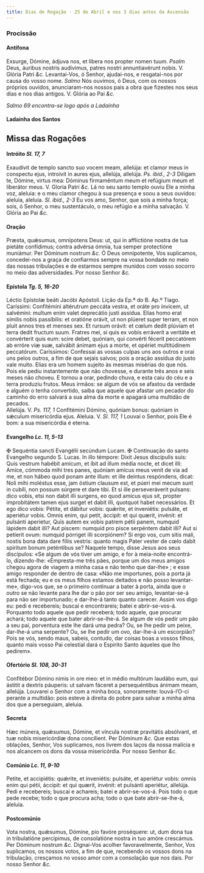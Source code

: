```yaml
---
title: Dias de Rogação - 25 de Abril e nos 3 dias antes da Ascensão
---
```


### Procissão

#### Antífona

<div class="grid grid-cols-2 gap-5">
  <span class="text-justify">
    Exsurge, Dómine, ádjuva nos, et líbera nos propter nomen tuum.
    <em>Psalm</em> Deus, áuribus nostris audívimus, patres nostri annuntiavérunt
    nobis. V. Glória Patri <em>&c.</em>
  </span>
  <span class="text-justify">
    Levantai-Vos, ó Senhor, ajudai-nos, e resgatai-nos por causa do vosso nome.
    <em>Salmo</em> Nós ouvimos, ó Deus, com os nossos próprios ouvidos, anunciaram-nos
    nossos pais a obra que fizestes nos seus dias e nos dias antigos. V. Glória ao
    Pai <em>&c.</em>
  </span>
</div>

<em>Salmo 69 encontra-se logo após a Ladaínha</em>


#### Ladainha dos Santos

<LadainhaSantos />

## Missa das Rogações

#### Intróito <em>Sl. 17, 7</em>

<div class="grid grid-cols-2 gap-5">
  <span class="text-justify">
    Exaudívit de templo sancto suo vocem meam, allelúja: et clamor meus in
    conspectu ejus, introívit in aures ejus, allelúja, allelúja.
    <em>Ps. ibid., 2-3</em> Díligam te, Dómine, virtus mea: Dóminus firmaméntum meum
    et refúgium meum et liberátor meus. V. Gloria Patri <em>&c.</em>
  </span>
  <span class="text-justify">
    Lá no seu santo templo ouviu Ele a minha voz, aleluia: e o meu clamor chegou
    à sua presença e soou a seus ouvidos: aleluia, aleluia.
    <em>Sl. ibid., 2-3</em> Eu vos amo, Senhor, que sois a minha força; sois, ó Senhor,
    o meu sustentáculo, o meu refúgio e a minha salvação. V. Glória ao Pai <em>&c.</em>
  </span>
</div>

#### Oração

<div class="grid grid-cols-2 gap-5">
  <span class="text-justify">
    Præsta, quǽsumus, omnípotens Deus: ut, qui in afflictióne nostra de tua
    pietáte confídimus; contra advérsa ómnia, tua semper protectióne muniámur.
    Per Dóminum nostrum <em>&c.</em>
  </span>
  <span class="text-justify">
    Ó Deus omnipotente, Vos suplicamos, concedei-nos a graça de confiarmos
    sempre na vossa bondade no meio das nossas tribulações e de estarmos sempre
    munidos com vosso socorro no meio das adversidades. Por nosso Senhor
    <em>&c.</em>
  </span>
</div>

#### Epístola <em>Tg. 5, 16-20</em>

<div class="grid grid-cols-2 gap-5">
  <span class="text-justify">Léctio Epístolæ beáti Jacóbi Apóstoli.</span>
  <span class="text-justify">Lição da Ep.ª do B. Ap.º Tiago.</span>
  <span class="text-justify">
    Caríssimi: Confitémini altérutrum peccáta vestra, et oráte pro ínvicem, ut
    salvémini: multum enim valet deprecátio justi assídua. Elías homo erat
    símilis nobis passíbilis: et oratióne orávit, ut non plúeret super terram,
    et non pluit annos tres et menses sex. Et rursum orávit: et cœlum dedit
    plúviam et terra dedit fructum suum. Fratres mei, si quis ex vobis erráverit
    a veritáte et convérterit quis eum: scire debet, quóniam, qui convérti
    fécerit peccatórem ab erróre viæ suæ, salvábit ánimam ejus a morte, et
    opériet multitúdinem peccatórum.
  </span>
  <span class="text-justify">
    Caríssimos: Confessai as vossas culpas uns aos outros e orai uns pelos
    outros, a fim de que sejais salvos; pois a oração assídua do justo vale
    muito. Elias era um homem sujeito às mesmas misérias do que nós. Pois ele
    pediu instantemente que não chovesse, e durante três anos e seis meses não
    choveu. E tornou a orar, pedindo chuva, e esta caiu do céu e a terra
    produziu frutos. Meus irmãos: se algum de vós se afastou da verdade e alguém
    o tenha convertido, saiba que aquele que afastar um pecador do caminho do
    erro salvará a sua alma da morte e apagará uma multidão de pecados.
  </span>
</div>

<div class="grid grid-cols-2 gap-5">
  <span class="text-justify">
    Allelúja. V. <em>Ps. 117, 1</em> Confitémini Dómino, quóniam bonus: quóniam
    in sǽculum misericórdia ejus.
  </span>
  <span class="text-justify">
    Aleluia. V. <em>Sl. 117, 1</em> Louvai o Senhor, pois Ele é bom: a sua
    misericórdia é eterna.
  </span>
</div>

#### Evangelho <em>Lc. 11, 5-13</em>

<div class="grid grid-cols-2 gap-5">
  <span class="text-justify">
    <span class="text-red-500">&#10016;</span> Sequéntia sancti Evangélii
    secúndum Lucam.
  </span>
  <span class="text-justify">
    <span class="text-red-500">&#10016;</span> Continuação do santo Evangelho
    segundo S. Lucas.
  </span>
  <span class="text-justify">
    In illo témpore: Dixit Jesus discípulis suis: Quis vestrum habébit amícum,
    et íbit ad illum média nocte, et dicet illi: Amíce, cómmoda mihi tres panes,
    quóniam amícus meus venit de via ad me, et non hábeo quod ponam ante illum:
    et ille deíntus respóndens, dicat: Noli mihi moléstus esse, jam óstium
    clausum est, et púeri mei mecum sunt in cubíli, non possum súrgere et dare
    tibi. Et si ille perseveráverit pulsans: dico vobis, etsi non dabit illi
    surgens, eo quod amícus ejus sit, propter improbitátem tamen ejus surget et
    dabit illi, quotquot habet necessários. Et ego dico vobis: Pétite, et
    dábitur vobis: quǽrite, et inveniétis: pulsáte, et aperiétur vobis. Omnis
    enim, qui petit, áccipit: et qui quærit, invénit: et pulsánti aperietur,
    Quis autem ex vobis patrem pétii panem, numquid lápidem dabit illi? Aut
    piscem: numquid pro pisce serpéntem dabit illi? Aut si petíerit ovum:
    numquid pórriget illi scorpiónem? Si ergo vos, cum sitis mali, nostis bona
    data dare fíliis vestris: quanto magis Pater vester de cœlo dabit spíritum
    bonum peténtibus se?
  </span>
  <span class="text-justify">
    Naquele tempo, disse Jesus aos seus discípulos: «Se algum de vós tiver um
    amigo, e for à meia-noite encontrá-lo, dizendo-lhe: «Empresta-me três pães,
    porque um dos meus amigos chegou agora de viagem a minha casa e não tenho
    que dar-lhe» ; e esse amigo responder de dentro de casa: «Não me importunes,
    pois a porta já está fechada; eu e os meus filhos estamos deitados e não
    posso levantar-me», digo-vos que, se o primeiro continuar a bater à porta,
    ainda que o outro se não levante para lhe dar o pão por ser seu amigo,
    levantar-se-á para não ser importunado; e dar-lhe-á tanto quanto carecer.
    Assim vos digo eu: pedi e recebereis; buscai e encontrareis; batei e
    abrir-se-vos-á. Porquanto todo aquele que pedir receberá; todo aquele, que
    procurar achará; todo aquele que bater abrir-se-lhe-á. Se algum de vós pedir
    um pão a seu pai, porventura este lhe dará uma pedra? Ou, se lhe pedir um
    peixe, dar-lhe-á uma serpente? Ou, se lhe pedir um ovo, dar-lhe-á um
    escorpião? Pois se vós, sendo maus, sabeis, contudo, dar coisas boas a
    vossos filhos, quanto mais vosso Pai celestial dará o Espírito Santo àqueles
    que lho pedirem».
  </span>
</div>

#### Ofertório <em>Sl. 108, 30-31</em>

<div class="grid grid-cols-2 gap-5">
  <span class="text-justify">
    Confitébor Dómino nimis in ore meo: et in médio multórum laudábo eum, qui
    ástitit a dextris páuperis: ut salvam fáceret a persequéntibus ánimam meam,
    allelúja.
  </span>
  <span class="text-justify">
    Louvarei o Senhor com a minha boca, sonoramente: louvá-l’O-ci perante a
    multidão: pois esteve à direita do pobre para salvar a minha alma dos que a
    perseguiam, aleluia.
  </span>
</div>

#### Secreta

<div class="grid grid-cols-2 gap-5">
  <span class="text-justify">
    Hæc múnera, quǽsumus, Dómine, et víncula nostræ pravitátis absólvant, et tuæ
    nobis misericórdiæ dona concílient. Per Dóminum <em>&c.</em>
  </span>
  <span class="text-justify">
    Que estas oblações, Senhor, Vos suplicamos, nos livrem dos laços da nossa
    malícia e nos alcancem os dons da vossa misericórdia. Por nosso Senhor
    <em>&c.</em>
  </span>
</div>

#### Comúnio <em>Lc. 11, 9-10</em>

<div class="grid grid-cols-2 gap-5">
  <span class="text-justify">
    Petite, et accipiétis: quǽrite, et inveniétis: pulsáte, et aperiétur vobis:
    omnis enim qui pétii, áccipit: et qui quærit, invénit: et pulsánti
    aperiétur, allelúja.
  </span>
  <span class="text-justify">
    Pedi e recebereis; buscai e achareis; batei e abrir-se-vos-á. Pois todo o
    que pede recebe; todo o que procura acha; todo o que bate abrir-se-lhe-á,
    aleluia.
  </span>
</div>

#### Postcomúnio

<div class="grid grid-cols-2 gap-5">
  <span class="text-justify">
    Vota nostra, quǽsumus, Dómine, pio favóre proséquere: ut, dum dona tua in
    tribulatióne percípimus, de consolatióne nostra in tuo amóre crescámus. Per
    Dóminum nostrum <em>&c.</em>
  </span>
  <span class="text-justify">
    Dignai-Vos acolher favoravelmente, Senhor, Vos suplicamos, os nossos votos,
    a fim de que, recebendo os vossos dons na tribulação, cresçamos no vosso
    amor com a consolação que nos dais. Por nosso Senhor <em>&c.</em>
  </span>
</div>
